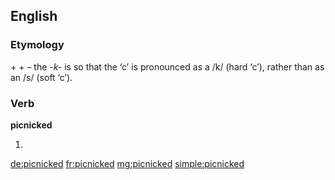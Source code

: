 ==English==

===Etymology===
{{term|picnic|lang=en}} + {{term|-k-|lang=en}} + {{term|-ed|lang=en}} – the ''-k-'' is so that the ‘c’ is pronounced as a /k/ (hard ‘c’), rather than as an /s/ (soft ‘c’).

===Verb===
'''picnicked'''

# {{past of|picnic}}

[[de:picnicked]]
[[fr:picnicked]]
[[mg:picnicked]]
[[simple:picnicked]]